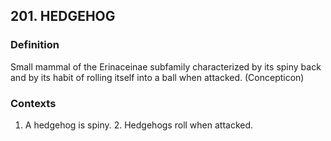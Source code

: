 ## 201. HEDGEHOG
### Definition
Small mammal of the Erinaceinae subfamily characterized by its spiny back and by its habit of rolling itself into a ball when attacked. (Concepticon)

### Contexts
1. A hedgehog is spiny. 2. Hedgehogs roll when attacked.

